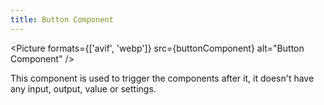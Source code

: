 ```yaml
---
title: Button Component
---
```


<Picture
    formats={['avif', 'webp']}
    src={buttonComponent}
    alt="Button Component"
/>

This component is used to trigger the components after it, it doesn't have any input, output, value or settings.